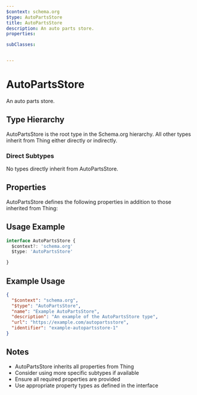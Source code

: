 ```yaml
---
$context: schema.org
$type: AutoPartsStore
title: AutoPartsStore
description: An auto parts store.
properties:

subClasses:


---
```


# AutoPartsStore

An auto parts store.

## Type Hierarchy

AutoPartsStore is the root type in the Schema.org hierarchy. All other types inherit from Thing either directly or indirectly.

### Direct Subtypes

No types directly inherit from AutoPartsStore.

## Properties

AutoPartsStore defines the following properties in addition to those inherited from Thing:



## Usage Example

```typescript
interface AutoPartsStore {
  $context?: 'schema.org'
  $type: 'AutoPartsStore'

}
```

## Example Usage

```json
{
  "$context": "schema.org",
  "$type": "AutoPartsStore",
  "name": "Example AutoPartsStore",
  "description": "An example of the AutoPartsStore type",
  "url": "https://example.com/autopartsstore",
  "identifier": "example-autopartsstore-1"
}
```

## Notes

- AutoPartsStore inherits all properties from Thing
- Consider using more specific subtypes if available
- Ensure all required properties are provided
- Use appropriate property types as defined in the interface
